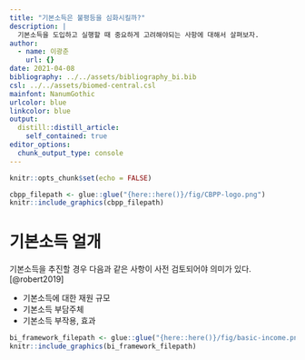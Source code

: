 ```yaml
---
title: "기본소득은 불평등을 심화시킬까?"
description: |
  기본소득을 도입하고 실행할 때 중요하게 고려해야되는 사항에 대해서 살펴보자.
author:
  - name: 이광춘
    url: {}
date: 2021-04-08
bibliography: ../../assets/bibliography_bi.bib
csl: ../../assets/biomed-central.csl
mainfont: NanumGothic
urlcolor: blue
linkcolor: blue
output:
  distill::distill_article:
    self_contained: true
editor_options: 
  chunk_output_type: console
---
```



```r
knitr::opts_chunk$set(echo = FALSE)
```


```r
cbpp_filepath <- glue::glue("{here::here()}/fig/CBPP-logo.png")
knitr::include_graphics(cbpp_filepath)
```


# 기본소득 얼개 {#update-robert}

기본소득을 추진할 경우 다음과 같은 사항이 사전 검토되어야 의미가 있다. [@robert2019]

- 기본소득에 대한 재원 규모
- 기본소득 부담주체
- 기본소득 부작용, 효과

```r
bi_framework_filepath <- glue::glue("{here::here()}/fig/basic-income.png")
knitr::include_graphics(bi_framework_filepath)
```




